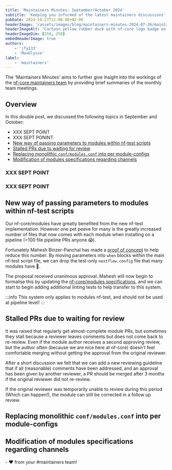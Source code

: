 ```yaml
---
title: 'Maintainers Minutes: September/October 2024'
subtitle: 'Keeping you informed of the latest maintainers discussions'
pubDate: 2024-10-27T12:00:00+02:00
headerImage: '/assets/images/blog/maintainers-minutes-2024-07-26/maintainers_duck.png'
headerImageAlt: "Cartoon yellow rubber duck with nf-core logo badge on it's body with the nf-core logo."
headerImageDim: [250, 250]
embedHeaderImage: true
authors:
    - 'jfy133'
    - 'MaxUlysse'
label:
    - 'maintainers'
---
```


The 'Maintainers Minutes' aims to further give insight into the workings of the [nf-core maintainers team](/governance#maintainers)
by providing brief summaries of the monthly team meetings.

## Overview

In this double post, we discussed the following topics in September and October:

-   XXX SEPT POINT
-   XXX SEPT PONINT
-   [New way of passing parameters to modules within nf-test scripts](new-way-of-passing-parameters-to-modules-within-nf-test-scripts)
-   [Stalled PRs due to waiting for review](stalled-prs-due-to-waiting-for-review)
-   [Replacing monolithic `conf/modules.conf` into per module-configs](replacing-monolithic-confmodulesconf-into-per-module-configs)
-   [Modification of modules specifications regarding channels](modifications-of-modules-specifications-regarding-channels)

### XXX SEPT POINT

### XXX SEPT POINT

## New way of passing parameters to modules within nf-test scripts

Our nf-core/modules have greatly benefited from the new nf-test implementation.
However one pet peeve for many is the greatly increased number of files that now comes with each module when installing on a pipeline (>100 file pipeline PRs anyone 😱).

Fortunately <Profile username="mahesh-panchal">Mahesh Binzer-Panchal</Profile> has made a [proof of concept](https://github.com/nf-core/modules/pull/5706) to help reduce this number.
By moving parameters into `when` blocks within the main nf-test script file, we can drop the test-only `nextflow.config` file that many modules have 🎉.

The proposal received unanimous approval.
Mahesh will now begin to formalise this by updating the [nf-core/modules specifications](https://nf-co.re/docs/guidelines/components/modules), and we can start to begin adding additional linting tests to help transfer to this system.

:::info
This system only applies to modules nf-test, and should not be used at pipeline level!
:::

## Stalled PRs due to waiting for review

It was raised that regularly get almost-complete module PRs, but sometimes they stall because a reviewer leaves comments but does not come back to re-review.
Even if the module author receives a second approving review, but the author often (because we are nice here at nf-core) doesn't feel comfortable merging without getting the approval from the original reviewer.

After a short discussion we felt that we can add a new reviewing guideline that if all (reasonable) comments have been addressed, and an approval has been given by another reviewer, a PR should be merged after 3 months if the original reviewer did not re-review.

If the original reviewer was temporarily unable to review during this period (Which can happen!), the module can still be corrected in a follow up review.

## Replacing monolithic `conf/modules.conf` into per module-configs

## Modification of modules specifications regarding channels

\- :heart: from your #maintainers team!
